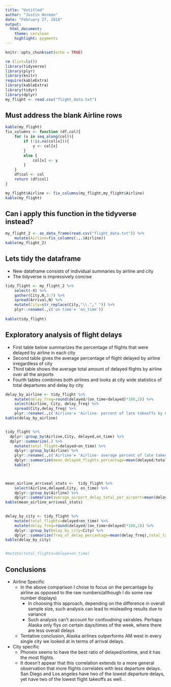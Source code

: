 ```yaml
---
title: "Untitled"
author: "Justin Herman"
date: "February 27, 2018"
output:
  html_document:
    theme: cerulean
    highlight: pygments
---
```


```r
knitr::opts_chunk$set(echo = TRUE)
```


```r
rm (list=ls())
library(tidyverse)
library(plyr)
library(knitr)
require(kableExtra)
library(kableExtra)
library(tidyr)
library(dplyr)
my_flight <- read.csv("flight_data.txt")

```

## Must address the blank Airline rows
```r
kable(my_flight)
fix_columns <- function (df,col){
    for (x in seq_along(col)){
        if (!is.na(col[x])){
            y <- col[x]
        }
        else {
            col[x] <- y
        }
    }
    df$col <- col
    return (df$col)
}

my_flight$Airline <- fix_columns(my_flight,my_flight$Airline)
kable(my_flight)
```

## Can i apply this function in the tidyverse instead?
```r
my_flight_2 <- as_data_frame(read.csv("flight_data.txt")) %>% 
    mutate(Airline=fix_columns(.,.$Airline))
kable(my_flight_2)
```

## Lets tidy the dataframe
+ New dataframe consists of individual summaries by airline and city
+ The tidyverse is impressively concise 
```r
tidy_flight <- my_flight_2 %>% 
    select(-X) %>% 
    gather(City,N,3:7) %>% 
    spread(Arrival,N) %>% 
    mutate(City=str_replace(City,"\\."," ")) %>%    
    plyr::rename(.,c('on time'= 'on_time'))
    
kable(tidy_flight)


```



## Exploratory analysis of flight delays
+ First table below summarizes the percentage of flights that were delayed by airline in each city
+ Second table gives the average percentage of flight delayed by airline irregardless of city
+ Third table shows the average total amount of delayed flights by airline over all the airports
+ Fourth tables combines both airlines and looks at city wide statistics of total departures and delay by city

```r

delay_by_airline <- tidy_flight %>% 
    mutate(delay_freq=round(delayed/(on_time+delayed)*100,2)) %>% 
    select(Airline, City, delay_freq) %>% 
    spread(City,delay_freq) %>% 
    plyr::rename(.,c('Airline'= 'Airline- percent of late takeoffs by City'))  
kable(delay_by_airline)


tidy_flight %>% 
  dplyr::group_by(Airline,City, delayed,on_time) %>% 
  dplyr::summarize(.) %>%
    mutate(total_flight=delayed+on_time) %>% 
    dplyr::group_by(Airline) %>% 
    plyr::rename(.,c('Airline'= 'Airline- average percent of late takeoffs by airline')) %>% 
    dplyr::summarize(mean_delayed_flights_percantage=mean(delayed/total_flight)*100) %>% 
    kable()
    


mean_airline_arriveal_stats <-  tidy_flight %>% 
    select(Airline,delayed,City, on_time) %>% 
    dplyr::group_by(Airline) %>% 
    dplyr::summarize(average_airport_delay_total_per_airport=mean(delayed))
kable(mean_airline_arriveal_stats)

    
delay_by_city <- tidy_flight %>% 
    mutate(total_flights=delayed+on_time) %>% 
    mutate(delay_freq=round(delayed/(on_time+delayed)*100,2)) %>%  
    dplyr::group_by(Delay_by_city=City) %>% 
    dplyr::summarize(freq_of_delay_percantage=mean(delay_freq),total_takeoffs=sum(total_flights))
kable(delay_by_city)    


#mutate(total_flights=delaye+on_time)

```

## Conclusions
+ Airline Specific
    + In the above comparison I chose to focus on the percantage by airline as opposed to the raw numbers(although I do some raw number displays)
        + In choosing this approach, depending on the difference in overall sample size, such analysis can lead to misleading results due to variance
        + Such analysis can't account for confoudning vairables.  Perhaps Alaska only flys on certain days/times of the week, where there are less overall delays  
    + Tentative conclusion, Alaska airlines outperforms AM west in every single city we looked at in terms of arrival delays.

+ City specific 
    + Phoneix seems to have the best ratio of delayed/ontime, and it has the most flights.  
    + It doesn't appear that this correlation extends to a more general observation that more flights correlates with less departure delays.  San Diego and Los angeles have two of the lowest departure delays, yet have two of the lowest flight takeoffs as well.
.

